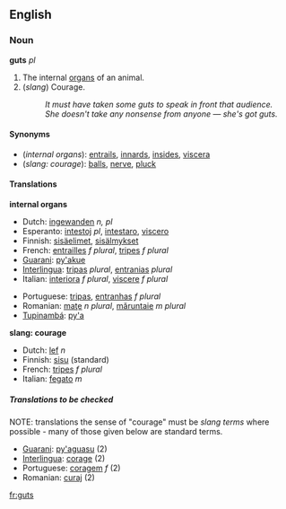 ==English==
===Noun===
'''guts''' ''pl''

#The internal [[organ]]s of an animal.
#(''slang'') Courage.
#:''It must have taken some guts to speak in front that audience.''
#:''She doesn't take any nonsense from anyone &mdash; she's got guts.''

====Synonyms====
*(''internal organs''): [[entrails]], [[innards]], [[insides]], [[viscera]]
*(''slang: courage''): [[balls]], [[nerve]], [[pluck]]

====Translations====

'''internal organs'''
{{top}}
<!--Put translations for languages from A to I here-->
*Dutch: [[ingewanden]] ''n, pl''
*Esperanto: [[intestoj]] ''pl'', [[intestaro]], [[viscero]]
*Finnish: [[sisäelimet]], [[sisälmykset]]
*French: [[entrailles]] ''f plural'', [[tripes#French|tripes]] ''f plural''
*[[Guarani]]: [[py'akue]]
*[[Interlingua]]: [[tripas#Interlingua|tripas]] ''plural'', [[entranias]] ''plural''
*Italian: [[interiora]] ''f plural'', [[viscere]] ''f plural''
{{mid}}
<!--Put translations for languages from J to Z here-->
*Portuguese: [[tripas#Portuguese|tripas]], [[entranhas]] ''f plural''
*Romanian: [[maţe]] ''n plural'', [[măruntaie]] ''m plural''
*[[Tupinambá]]: [[py'a]]
{{bottom}}

'''slang: courage'''
<!--Note: The translations in this table should be SLANG TERMS, where these exist-->
{{top}}
<!--Put translations for languages from A to I here-->
*Dutch: [[lef]] ''n''
*Finnish: [[sisu]] (standard)
*French: [[tripes#French|tripes]] ''f plural''
*Italian: [[fegato]] ''m''
{{mid}}
<!--Put translations for languages from J to Z here-->
{{bottom}}

=====Translations to be checked=====
<!--Remove this section once all of the translations below have been moved into the tables above.-->
{{checktrans}}
NOTE: translations the sense of "courage" must be ''slang terms'' where possible - many of those given below are standard terms.

*[[Guarani]]: [[py'aguasu]] (2)
*[[Interlingua]]: [[corage]] (2)
*Portuguese: [[coragem]] ''f'' (2)
*Romanian: [[curaj]] (2)
[[fr:guts]]